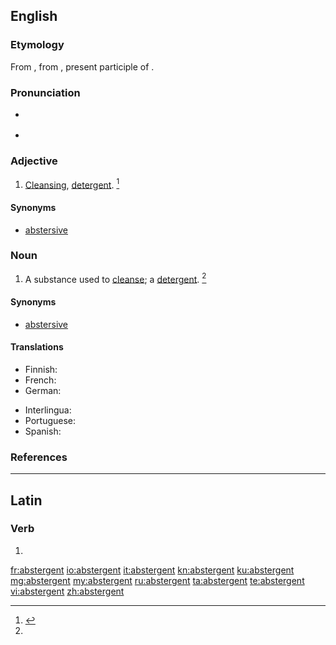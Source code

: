 ==English==

===Etymology===
From {{etyl|fr|en}}, from {{etyl|la|en}} {{term|abstergens|lang=la}}, present participle of {{term|abstergo||wiping off|lang=la}}.

===Pronunciation===
* {{a|RP}} {{IPA|/əbˈstɝː(ɹ)ˑd͡ʒn̩t/|lang=en}}
* {{a|US}} {{IPA|/æbˈstɝ.d͡ʒn̩t/|/əbˈstɝ.d͡ʒn̩t/|lang=en}}

===Adjective===
{{en-adj}}

# [[cleansing|Cleansing]], [[detergent]]. {{defdate|First attested in the early 17<sup>th</sup> century.}}<ref name=SOED>{{R:SOED5|page=9}}</ref>

====Synonyms====
* [[abstersive]]

===Noun===
{{en-noun}}

# A substance used to [[cleanse]]; a [[detergent]]. {{defdate|First attested in the early 17<sup>th</sup> century.}}<ref name=SOED/>

====Synonyms====
* [[abstersive]]

====Translations====
{{trans-top|a substance used in cleansing}}
* Finnish: {{t|fi|puhdistusaine}}
* French: {{t+|fr|abstersif}}
* German: {{t|de|Reinigend}}
{{trans-mid}}
* Interlingua: {{t|ia|abstergente}}
* Portuguese: {{t|pt|abstergente|m}}
* Spanish: {{t+|es|abstergente}}
{{trans-bottom}}

===References===
<references/>
----

==Latin==

===Verb===
{{la-verb-form|abstergent}}

# {{inflection of|abstergeō||3|p|pres|actv|indc|lang=la}}

[[fr:abstergent]]
[[io:abstergent]]
[[it:abstergent]]
[[kn:abstergent]]
[[ku:abstergent]]
[[mg:abstergent]]
[[my:abstergent]]
[[ru:abstergent]]
[[ta:abstergent]]
[[te:abstergent]]
[[vi:abstergent]]
[[zh:abstergent]]